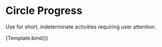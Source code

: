 
<Meta
  title="UI Elements/Loading States/Circle Progress"
  component={CircleProgress}
/>

# Circle Progress

Use for short, indeterminate activities requiring user attention.


<Canvas>
  <Story
    name="Circle Progress"
    args={{ children: '25%' }}
    argTypes={{
      children: {
        description: 'Content that shows up inside of the cirle progress',
        table: {
          type: { summary: 'JSX.element | string' },
        },
      },
      className: {
        table: { disable: true },
      },
      mini: {
        description: 'Displays a smaller version of the circle progress.',
      },
      noPadding: {
        description: 'Removes the padding for `mini` circle progresses only.',
      },
      tag: {
        description:
          'To be primarily used with tags and must be used with the `mini` prop. The spinner will not be visible in Storybook since the stroke is white.',
      },
      ref: {
        table: { disable: true },
      },
    }}
  >
    {Template.bind()}
  </Story>
</Canvas>

<ArgsTable story="Circle Progress" sort="requiredFirst" />
